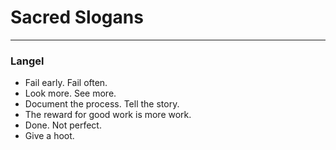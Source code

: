 # Sacred Slogans

---

### Langel
- Fail early. Fail often.
- Look more. See more.
- Document the process. Tell the story.
- The reward for good work is more work.
- Done. Not perfect.
- Give a hoot.